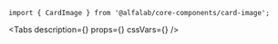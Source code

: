 


<Meta
    title='Компоненты/CardImage'
    component={CardImage}
/>


<!-- Canvas -->

<Story name='CardImage'>
    <CardImage
        cardId={text('cardId', 'EG')}
        layers={text('layers', 'BACKGROUND,CARD_NUMBER,CARD_HOLDER,PAY_PASS,CHIP,LOGO,PAYMENT_SYSTEM,RESERVED_1,RESERVED_2,VALID_DATE')}
        width={number('width', 280)}
        rounded={boolean('rounded', false)}
        baseUrl={text('baseUrl', 'https://online.alfabank.ru/cards-images/cards/')}
    />
</Story>


<!-- Docs -->

<ComponentHeader
    name='CardImage'
    version={version}
    package='@alfalab/core-components/card-image'
    stage={1}
/>

```tsx
import { CardImage } from '@alfalab/core-components/card-image';
```

<Tabs
    description={<Description />}
    props={<Props of={CardImage} />}
    cssVars={<CssVars css={styles} />}
/>
